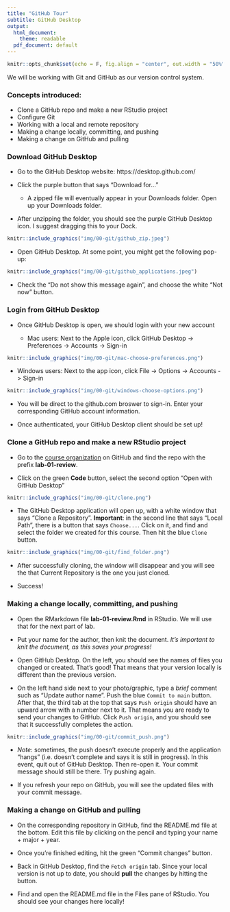 ```yaml
---
title: "GitHub Tour"
subtitle: GitHub Desktop
output:
  html_document:
    theme: readable
  pdf_document: default
---
```



```r
knitr::opts_chunk$set(echo = F, fig.align = "center", out.width = "50%")
```

We will be working with Git and GitHub as our version control system.

### Concepts introduced:
 
- Clone a GitHub repo and make a new RStudio project 
- Configure Git
- Working with a local and remote repository
- Making a change locally, committing, and pushing
- Making a change on GitHub and pulling

### Download GitHub Desktop

- Go to the GitHub Desktop website: https://desktop.github.com/

- Click the purple button that says "Download for..."

  - A zipped file will eventually appear in your Downloads folder. Open up your Downloads folder.
  
- After unzipping the folder, you should see the purple GitHub Desktop icon. I suggest dragging this to your Dock. 

```r
knitr::include_graphics("img/00-git/github_zip.jpeg")
```


- Open GitHub Desktop. At some point, you might get the following pop-up:

```r
knitr::include_graphics("img/00-git/github_applications.jpeg")
```


  - Check the "Do not show this message again", and choose the white "Not now" button.
  
  
### Login from GitHub Desktop
  
- Once GitHub Desktop is open, we should login with your new account

  - Mac users: Next to the Apple icon, click GitHub Desktop -> Preferences -> Accounts -> Sign-in
  
```r
knitr::include_graphics("img/00-git/mac-choose-preferences.png")
```
  
  - Windows users: Next to the app icon, click File -> Options -> Accounts -> Sign-in
  
```r
knitr::include_graphics("img/00-git/windows-choose-options.png")
```

- You will be direct to the github.com broswer to sign-in. Enter your corresponding GitHub account information.

- Once authenticated, your GitHub Desktop client should be set up!

### Clone a GitHub repo and make a new RStudio project

- Go to the [course organization](https://github.com/math118-fall2022) on GitHub  and find the repo with the prefix **lab-01-review**. 

- Click on the green **Code** button, select the second option "Open with GitHub Desktop"

```r
knitr::include_graphics("img/00-git/clone.png")
```

- The GitHub Desktop application will open up, with a white window that says "Clone a Repository". **Important**: in the second line that says "Local Path", there is a button that says `Choose...`. Click on it, and find and select the folder we created for this course. Then hit the blue `Clone` button.

```r
knitr::include_graphics("img/00-git/find_folder.png")
```

- After successfully cloning, the window will disappear and you will see the that Current Repository is the one you just cloned.

- Success!

### Making a change locally, committing, and pushing

- Open the RMarkdown file **lab-01-review.Rmd** in RStudio. We will use that for the next part of lab. 

- Put your name for the author, then knit the document. *It's important to knit the document, as this saves your progress!*

- Open GitHub Desktop. On the left, you should see the names of files you changed or created. That's good! That means that your version locally is different than the previous version.

- On the left hand side next to your photo/graphic, type a *brief* comment such as "Update author name". Push the blue `Commit to main` button. After that, the third tab at the top that says `Push origin` should have an upward arrow with a number next to it. That means you are ready to send your changes to GitHub. Click `Push origin`, and you should see that it successfully completes the action.

```r
knitr::include_graphics("img/00-git/commit_push.png")
```

  - *Note*: sometimes, the push doesn't execute properly and the application "hangs" (i.e. doesn't complete and says it is still in progress). In this event, quit out of GitHub Desktop. Then re-open it. Your commit message should still be there. Try pushing again.

- If you refresh your repo on GitHub, you will see the updated files with your commit message. 



### Making a change on GitHub and pulling

- On the corresponding repository in GitHub, find the README.md file at the bottom. Edit this file by clicking on the pencil and typing your name + major + year. 

- Once you're finished editing, hit the green "Commit changes" button.

- Back in GitHub Desktop, find the `Fetch origin` tab. Since your local version is not up to date, you should **pull** the changes by hitting the button. 

- Find and open the README.md file in the Files pane of RStudio. You should see your changes here locally!

